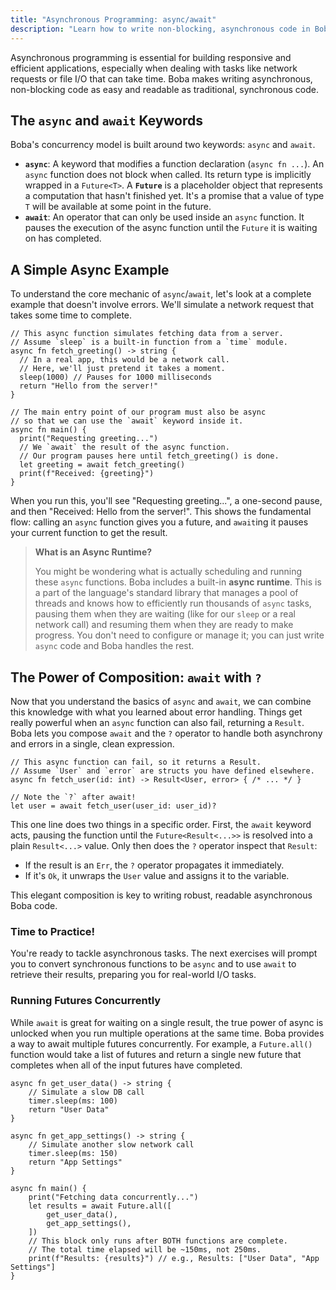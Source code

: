 ```yaml
---
title: "Asynchronous Programming: async/await"
description: "Learn how to write non-blocking, asynchronous code in Boba using `async` and `await`."
---
```


Asynchronous programming is essential for building responsive and efficient applications, especially when dealing with tasks like network requests or file I/O that can take time. Boba makes writing asynchronous, non-blocking code as easy and readable as traditional, synchronous code.

## The `async` and `await` Keywords

Boba's concurrency model is built around two keywords: `async` and `await`.

-   **`async`**: A keyword that modifies a function declaration (`async fn ...`). An `async` function does not block when called. Its return type is implicitly wrapped in a `Future<T>`. A **`Future`** is a placeholder object that represents a computation that hasn't finished yet. It's a promise that a value of type `T` will be available at some point in the future.
-   **`await`**: An operator that can only be used inside an `async` function. It pauses the execution of the async function until the `Future` it is waiting on has completed.

## A Simple Async Example

To understand the core mechanic of `async`/`await`, let's look at a complete example that doesn't involve errors. We'll simulate a network request that takes some time to complete.

```boba
// This async function simulates fetching data from a server.
// Assume `sleep` is a built-in function from a `time` module.
async fn fetch_greeting() -> string {
  // In a real app, this would be a network call.
  // Here, we'll just pretend it takes a moment.
  sleep(1000) // Pauses for 1000 milliseconds
  return "Hello from the server!"
}

// The main entry point of our program must also be async
// so that we can use the `await` keyword inside it.
async fn main() {
  print("Requesting greeting...")
  // We `await` the result of the async function.
  // Our program pauses here until fetch_greeting() is done.
  let greeting = await fetch_greeting()
  print(f"Received: {greeting}")
}
```

When you run this, you'll see "Requesting greeting...", a one-second pause, and then "Received: Hello from the server!". This shows the fundamental flow: calling an `async` function gives you a future, and `await`ing it pauses your current function to get the result.

> **What is an Async Runtime?**
>
> You might be wondering what is actually scheduling and running these `async` functions. Boba includes a built-in **async runtime**. This is a part of the language's standard library that manages a pool of threads and knows how to efficiently run thousands of `async` tasks, pausing them when they are waiting (like for our `sleep` or a real network call) and resuming them when they are ready to make progress. You don't need to configure or manage it; you can just write `async` code and Boba handles the rest.

## The Power of Composition: `await` with `?`

Now that you understand the basics of `async` and `await`, we can combine this knowledge with what you learned about error handling. Things get really powerful when an `async` function can also fail, returning a `Result`. Boba lets you compose `await` and the `?` operator to handle both asynchrony and errors in a single, clean expression.

```boba
// This async function can fail, so it returns a Result.
// Assume `User` and `error` are structs you have defined elsewhere.
async fn fetch_user(id: int) -> Result<User, error> { /* ... */ }

// Note the `?` after await!
let user = await fetch_user(user_id: user_id)?
```
This one line does two things in a specific order. First, the `await` keyword acts, pausing the function until the `Future<Result<...>>` is resolved into a plain `Result<...>` value. Only then does the `?` operator inspect that `Result`:

- If the result is an `Err`, the `?` operator propagates it immediately.
- If it's `Ok`, it unwraps the `User` value and assigns it to the variable.

This elegant composition is key to writing robust, readable asynchronous Boba code.

### Time to Practice!

You're ready to tackle asynchronous tasks. The next exercises will prompt you to convert synchronous functions to be `async` and to use `await` to retrieve their results, preparing you for real-world I/O tasks.

### Running Futures Concurrently

While `await` is great for waiting on a single result, the true power of async is unlocked when you run multiple operations at the same time. Boba provides a way to await multiple futures concurrently. For example, a `Future.all()` function would take a list of futures and return a single new future that completes when all of the input futures have completed.

```boba
async fn get_user_data() -> string {
    // Simulate a slow DB call
    timer.sleep(ms: 100)
    return "User Data"
}

async fn get_app_settings() -> string {
    // Simulate another slow network call
    timer.sleep(ms: 150)
    return "App Settings"
}

async fn main() {
    print("Fetching data concurrently...")
    let results = await Future.all([
        get_user_data(),
        get_app_settings(),
    ])
    // This block only runs after BOTH functions are complete.
    // The total time elapsed will be ~150ms, not 250ms.
    print(f"Results: {results}") // e.g., Results: ["User Data", "App Settings"]
}
```